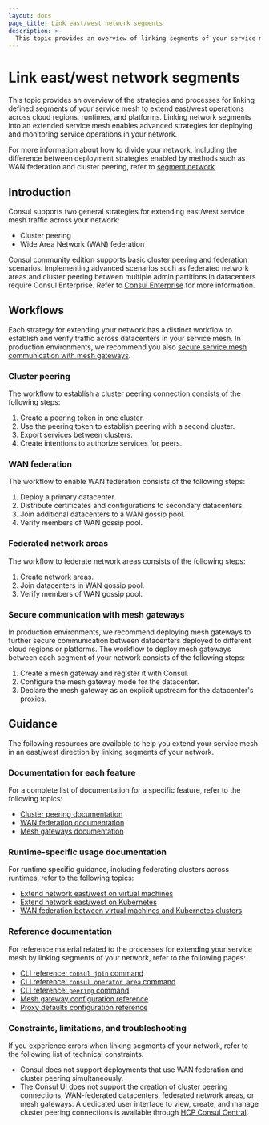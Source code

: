 ```yaml
---
layout: docs
page_title: Link east/west network segments
description: >-
  This topic provides an overview of linking segments of your service mesh in an east/west direction. You can extend your service mesh across regions, runtimes, and cloud providers with cluster peering or WAN federation.
---
```


# Link east/west network segments

This topic provides an overview of the strategies and processes for linking defined segments of your service mesh to extend east/west operations across cloud regions, runtimes, and platforms. Linking network segments into an extended service mesh enables advanced strategies for deploying and monitoring service operations in your network.

For more information about how to divide your network, including the difference between deployment strategies enabled by methods such as WAN federation and cluster peering, refer to [segment network](/consul/docs/segment).

## Introduction

Consul supports two general strategies for extending east/west service mesh traffic across your network:

- Cluster peering
- Wide Area Network (WAN) federation

Consul community edition supports basic cluster peering and federation scenarios. Implementing advanced scenarios such as federated network areas and cluster peering between multiple admin partitions in datacenters require Consul Enterprise. Refer to [Consul Enterprise](consul/docs/enterprise) for more information.

## Workflows

Each strategy for extending your network has a distinct workflow to establish and verify traffic across datacenters in your service mesh. In production environments, we recommend you also [secure service mesh communication with mesh gateways](/consul/docs/link/mesh-gateway).

### Cluster peering

The workflow to establish a cluster peering connection consists of the following steps:

1. Create a peering token in one cluster.
1. Use the peering token to establish peering with a second cluster.
1. Export services between clusters.
1. Create intentions to authorize services for peers.

### WAN federation

The workflow to enable WAN federation consists of the following steps:

1. Deploy a primary datacenter.
1. Distribute certificates and configurations to secondary datacenters.
1. Join additional datacenters to a WAN gossip pool.
1. Verify members of WAN gossip pool.

### Federated network areas

The workflow to federate network areas consists of the following steps:

1. Create network areas.
1. Join datacenters in WAN gossip pool.
1. Verify members of WAN gossip pool.

### Secure communication with mesh gateways

In production environments, we recommend deploying mesh gateways to further secure communication between datacenters deployed to different cloud regions or platforms. The workflow to deploy mesh gateways between each segment of your network consists of the following steps:

1. Create a mesh gateway and register it with Consul.
1. Configure the mesh gateway mode for the datacenter.
1. Declare the mesh gateway as an explicit upstream for the datacenter's proxies.

## Guidance

The following resources are available to help you extend your service mesh in an east/west direction by linking segments of your network.

### Documentation for each feature

For a complete list of documentation for a specific feature, refer to the following topics:

- [Cluster peering documentation](/consul/docs/link/cluster-peering#guidance)
- [WAN federation documentation](/consul/docs/link/wan-federation#guidance)
- [Mesh gateways documentation](/consul/docs/link/mesh-gateway#guidance)

### Runtime-specific usage documentation

For runtime specific guidance, including federating clusters across runtimes, refer to the following topics:

- [Extend network east/west on virtual machines](/consul/docs/link/vm#guidance)
- [Extend network east/west on Kubernetes](/consul/docs/link/k8s#guidance)
- [WAN federation between virtual machines and Kubernetes clusters](/consul/docs/link/wan-federation/k8s-vm)

### Reference documentation

For reference material related to the processes for extending your service mesh by linking segments of your network, refer to the following pages:

- [CLI reference: `consul join` command](/consul/commands/join)
- [CLI reference: `consul operator area` command](/consul/commands/operator/area)
- [CLI reference: `peering` command](/consul/commands/peering)
- [Mesh gateway configuration reference](/consul/docs/reference/proxy/connect-proxy)
- [Proxy defaults configuration reference](/consul/docs/reference/config-entry/proxy-defaults)

### Constraints, limitations, and troubleshooting

If you experience errors when linking segments of your network, refer to the following list of technical constraints.

- Consul does not support deployments that use WAN federation and cluster peering simultaneously.
- The Consul UI does not support the creation of cluster peering connections, WAN-federated datacenters, federated network areas, or mesh gateways. A dedicated user interface to view, create, and manage cluster peering connections is available through [HCP Consul Central](/hcp/docs/consul/monitor/consul-central/network-views#cluster-peering).